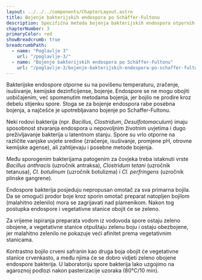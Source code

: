 ```yaml
---
layout: ../../../components/ChapterLayout.astro
title: Bojenje bakterijskih endospora po Schäffer-Fultonu
description: Specifična metoda bojenja bakterijskih endospora otpornih na standardna bojenja
chapterNumber: 3
primaryColor: red
showBreadcrumb: true
breadcrumbPath:
  - name: "Poglavlje 3"
    url: "/poglavlje-3/"
  - name: "Bojenje bakterijskih endospora po Schäffer-Fultonu"
    url: "/poglavlje-3/bojenje-bakterijskih-endospora-po-schaffer-fultonu/"
---
```




Bakterijske endospore otporne su na povišenu temperaturu, zračenje, isušivanje, kemijske dezinficijense, bojenje. Endospore se ne mogu obojiti uobičajenim, već spomenutim metodama bojenja, jer bojilo ne prodire kroz debelu stijenku spore. Stoga se za bojenje endospora rabe posebna bojenja, a najčešće je upotrebljavano bojenje po Schaffer-Fultonu.

Neki rodovi bakterija (npr. *Bacillus*, *Clostridum*, *Desulfotomaculum*) imaju sposobnost stvaranja endospora u nepovoljnim životnim uvjetima i dugo preživljavanje bakterija u latentnom stanju. Spore su vrlo otporne na različite vanjske uvjete sredine (zračenje, isušivanje, promjene pH, otrovne kemijske agense), ali zahtijevaju i posebne metode bojenja.

Među sporogenim bakterijama patogenim za čovjeka treba istaknuti vrste *Bacillus anthracis* (uzročnik antraksa), *Clostridum tetani* (uzročnik tetanusa), *Cl. botulinum* (uzročnik botulizma) i *Cl. perfringens* (uzročnik plinske gangrene).

Endospore bakterija posjeduju nepropusan omotač za sva primarna bojila. Da se omogući prodor boje kroz sporin omotač preparat natopljen bojilom (malahitno zelenilo) mora se zagrijavati nad plamenikom. Nakon tog postupka endospore i vegetativne stanice obojit će se zeleno.

Za vrijeme ispiranja preparata vodom iz vodovoda spore ostaju zeleno obojene, a vegetativne stanice otpuštaju zelenu boju i ostaju obezbojene, jer malahitno zelenilo ne pokazuje veći afinitet prema vegetativnim stanicama.

Kontrastno bojilo crveni safranin kao druga boja obojit će vegetativne stanice crvenkasto, a među njima će se dobro vidjeti zeleno obojene endospore bakterija. U laboratoriju spore bakterija lako uzgojimo na agaroznoj podlozi nakon pasterizacije uzoraka (80°C/10 min).